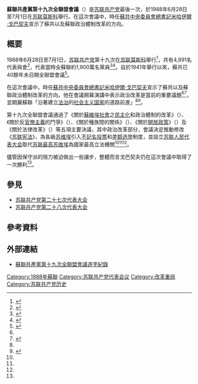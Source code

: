 {{NoteTA
| G1 = 地名翻譯
| G2 = 人物譯名
}}
{{Infobox convention
| name = 蘇聯共產黨第十九次全聯盟會議
| native_name = XIX всесоюзная конференция Коммунисти́ческой па́ртии Сове́тского Сою́за
| native_name_lang = ru
| image = USSR PCWCS №178 mint.jpg
| image_size = 250px
| caption = 會議紀念明信片
| begins = 1988年6月28日
| ends = 7月1日
| country = {{USSR}}
| location = [[莫斯科|莫斯科]]
| attendance =
| people = 4,991人
| prev = {{link-ru|全聯盟共產黨（布爾什維克）第十八次全聯盟會議|XVIII конференция ВКП(б)|1941年}}
}}
{{Multiple image
| width1 = 180
| image1 = The Soviet Union 1988 CPA 5956 stamp (19th Communist Party Conference. Lenin (photo of Zhukov) on red flag and interior of State Kremlin Palace).jpg
| width2 = 150
| image2 = The Soviet Union 1988 CPA 5955 stamp (19th Communist Party Conference. The emblem of the conference - Red Flag, Hammer and Sickle and Laurel Branch).jpg
| footer = 會議紀念郵票
}}
'''蘇聯共產黨第十九次全聯盟會議'''（{{lang-ru|XIX всесоюзная конференция Коммунисти́ческой па́ртии Сове́тского Сою́за}}）是[[苏联共产党|苏联共产党]]最後一次{{link-ru|蘇聯共產黨代表會議|Конференция КПСС|全聯盟會議}}，於1988年6月28日至7月1日在[[苏联|苏联]][[莫斯科|莫斯科]]舉行。在這次會議中，時任[[苏联共产党中央委员会|蘇共中央委員會]][[苏共中央主要负责人列表|總書記]][[米哈伊尔·谢尔盖耶维奇·戈尔巴乔夫|米哈伊爾·戈巴契夫]]宣示了蘇共以及蘇聯政治體制改革的方向。

== 概要 ==
1988年6月28日至7月1日，[[苏联共产党|苏联共产党]]第十九次{{link-ru|蘇聯共產黨代表會議|Конференция КПСС|全聯盟會議}}在[[苏联|苏联]][[莫斯科|莫斯科]]舉行<ref>{{Cite book|title=Russian-Turkish Relations from the First World War to the Present|first=Vefa|last=Kurban|date=2017|publisher={{link-en|劍橋學者出版社|Cambridge Scholars Publishing|Cambridge Scholars Publishing}}|isbn=9781443869263|url=https://books.google.com/books?id=6znZDQAAQBAJ&pg=PA194|page=194|language=en|access-date=2020-11-30|archive-date=2021-02-18|archive-url=https://web.archive.org/web/20210218090641/https://books.google.com/books?id=6znZDQAAQBAJ&pg=PA194|dead-url=no}}</ref>，共有4,991名代表與會<ref name="Garthoff">{{Cite book|last1=Garthoff|first1=Raymond L.|title=The Great Transition: American-Soviet Relations and the End of the Cold War|url=https://archive.org/details/greattransitiona00gart|date=1994|publisher=[[布鲁金斯学会|Brookings Institution]]|location=[[华盛顿哥伦比亚特区|Washington, D.C.]]|isbn=0815730608|pages=[https://archive.org/details/greattransitiona00gart/page/360 360－361]|language=en}}</ref>，代表當時全蘇聯約1,900萬名黨員<ref name="Стенографический отчет">{{Cite book|script-title=ru:XIX ВСЕСОЮЗНАЯ КОНФЕРЕНЦИЯ КОММУНИСТИЧЕСКОЙ ПАРТИИ СОВЕТСКОГО СОЮЗА|last=|first=|publisher={{link-ru|蘇共中央政治文學出版社|Политиздат|Изда́тельство полити́ческой литерату́ры ЦК КПСС}}|year=1988|isbn=|location=[[莫斯科|Москва]]|pages=|url=http://soveticus5.narod.ru/455/soxix101.htm|accessdate=2020-11-30|via=soveticus5.narod.ru|language=ru|title=|archive-date=2020-08-13|archive-url=https://web.archive.org/web/20200813034450/http://soveticus5.narod.ru/455/soxix101.htm|dead-url=no}}</ref><ref>{{Cite web|script-title=ru:Численный состав КПСС|url=https://sovtime.ru/kpss/chislennyij-sostav-kpss|accessdate=2020-11-30|work=Время СССР|language=ru|archive-date=2021-02-01|archive-url=https://web.archive.org/web/20210201133042/https://www.sovtime.ru/kpss/chislennyij-sostav-kpss|dead-url=no}}</ref>。自{{link-ru|全聯盟共產黨（布爾什維克）第十八次全聯盟會議|XVIII конференция ВКП(б)|第十八次全聯盟會議}}於1941年舉行以來，蘇共已40餘年未召開全聯盟會議<ref name="RT">{{Cite web|script-title=ru:«Атмосфера политического хаоса»: почему 30 лет назад не удалось спасти Советский Союз от раскола|url=https://russian.rt.com/science/article/530393-sezd-1988-kpss-gorbachyov|date=2018-06-28|accessdate=2020-11-30|publisher=[[RT电视台|RT]]|language=ru|archive-date=2020-12-13|archive-url=https://web.archive.org/web/20201213190243/https://russian.rt.com/science/article/530393-sezd-1988-kpss-gorbachyov|dead-url=no}}</ref>。

在這次會議中，時任[[苏联共产党中央委员会|蘇共中央委員會]][[苏共中央主要负责人列表|總書記]][[米哈伊尔·谢尔盖耶维奇·戈尔巴乔夫|米哈伊爾·戈巴契夫]]宣示了蘇共以及蘇聯政治體制改革的方向。他在會議開幕演講中表示政治改革是當前的重要議題<ref name="Garthoff"/><ref>{{Cite news|title=Key Sections of Gorbachev Speech Given to Party Conference|url=https://www.nytimes.com/1988/06/29/world/key-sections-of-gorbachev-speech-given-to-party-conference.html|newspaper=[[纽约时报|The New York Times]]|date=1988-06-29|accessdate=2020-11-30|issn=03624331|language=en|archive-date=2020-12-13|archive-url=https://web.archive.org/web/20201213003127/https://www.nytimes.com/1988/06/29/world/key-sections-of-gorbachev-speech-given-to-party-conference.html|dead-url=no}}</ref>，並期冀蘇聯「沿著建立[[法治|法治]]的[[社会主义国家|社会主义国家]]的道路前進」<ref name="Стенографический отчет"/><ref>{{Cite journal|title=The Soviet Union as a State under the Rule of Law: An Overview|first=John|last=Quigley|date=1990|journal={{link-en|康乃爾國際法期刊|Cornell International Law Journal|Cornell International Law Journal}}|publisher=[[康奈尔法学院|Cornell Law School]]|volume=23|issue=2|url=http://scholarship.law.cornell.edu/cilj/vol23/iss2/2/|issn=00108812|page=205|language=en|access-date=2020-11-30|archive-date=2020-09-24|archive-url=https://web.archive.org/web/20200924072457/https://scholarship.law.cornell.edu/cilj/vol23/iss2/2/|dead-url=no}}</ref>。

第十九次全聯盟會議通過了《關於[[苏联人民|蘇維埃社會]]之[[民主化|民主化]]和政治體制的改革》（{{lang|ru|О демократизации советского общества и реформе политической системы}}）、《關於反[[官僚制|官僚主義]]的鬥爭》（{{lang|ru|О борьбе с бюрократизмом}}）、《關於種族間的關係》（{{lang|ru|О межнациональных отношениях}}）、《關於[[開放政策|開放政策]]》（{{lang|ru|О гласности}}）及《關於法律改革》（{{lang|ru|О правовой реформе}}）等五項主要決議，其中政治改革部分，會議決定推動修改《[[苏联宪法|苏联宪法]]》，為各級[[苏维埃|苏维埃]]引入[[不記名投票|不記名投票]]和[[差额选举|差额选举]]制度，並設立[[苏联人民代表大会|苏联人民代表大会]]取代[[苏联最高苏维埃|苏联最高苏维埃]]為國家最高立法機關<ref name="Garthoff"/><ref name="Стенографический отчет"/><ref name="RT"/>。

儘管因保守派的阻力被迫做出一些讓步，整體而言戈巴契夫仍在這次會議中取得了一次勝利<ref name="Garthoff"/>。

== 參見 ==
{{Portal|蘇聯|政治}}
* [[苏联共产党第二十七次代表大会|苏联共产党第二十七次代表大会]]
* [[苏联共产党第二十八次代表大会|苏联共产党第二十八次代表大会]]

== 參考資料 ==
{{reflist}}

== 外部連結 ==
* [http://soveticus5.narod.ru/455/soxix101.htm 蘇聯共產黨第十九次全聯盟會議逐字紀錄] {{Wayback|url=http://soveticus5.narod.ru/455/soxix101.htm |date=20200813034450 }} {{ru icon}}

{{蘇聯共產黨代表會議}}
{{蘇聯共產黨}}

[[Category:1988年蘇聯|Category:1988年蘇聯]]
[[Category:苏联共产党代表会议|Category:苏联共产党代表会议]]
[[Category:改革重组|Category:改革重组]]
[[Category:苏联共产党历史|Category:苏联共产党历史]]